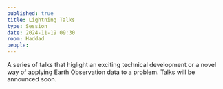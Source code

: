 ```yaml
---
published: true
title: Lightning Talks
type: Session
date: 2024-11-19 09:30
room: Haddad
people:
---
```

A series of talks that higlight an exciting technical development or a novel way of applying Earth Observation data to a problem. Talks will be announced soon.
